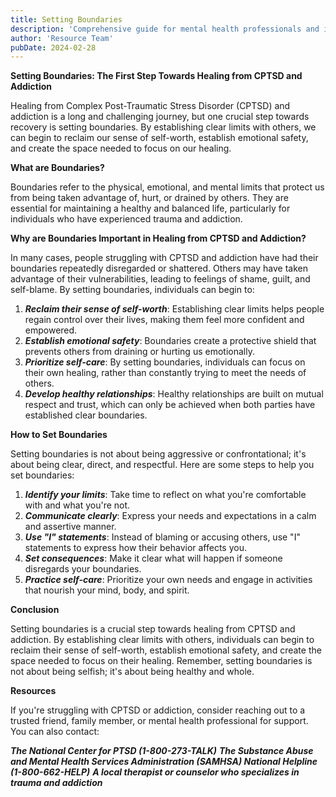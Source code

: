```yaml
---
title: Setting Boundaries
description: 'Comprehensive guide for mental health professionals and individuals in recovery'
author: 'Resource Team'
pubDate: 2024-02-28
---
```


**Setting Boundaries: The First Step Towards Healing from CPTSD and Addiction**

Healing from Complex Post-Traumatic Stress Disorder (CPTSD) and addiction is a long and challenging journey, but one crucial step towards recovery is setting boundaries. By establishing clear limits with others, we can begin to reclaim our sense of self-worth, establish emotional safety, and create the space needed to focus on our healing.

**What are Boundaries?**

Boundaries refer to the physical, emotional, and mental limits that protect us from being taken advantage of, hurt, or drained by others. They are essential for maintaining a healthy and balanced life, particularly for individuals who have experienced trauma and addiction.

**Why are Boundaries Important in Healing from CPTSD and Addiction?**

In many cases, people struggling with CPTSD and addiction have had their boundaries repeatedly disregarded or shattered. Others may have taken advantage of their vulnerabilities, leading to feelings of shame, guilt, and self-blame. By setting boundaries, individuals can begin to:

1. **_Reclaim their sense of self-worth_**: Establishing clear limits helps people regain control over their lives, making them feel more confident and empowered.
2. **_Establish emotional safety_**: Boundaries create a protective shield that prevents others from draining or hurting us emotionally.
3. **_Prioritize self-care_**: By setting boundaries, individuals can focus on their own healing, rather than constantly trying to meet the needs of others.
4. **_Develop healthy relationships_**: Healthy relationships are built on mutual respect and trust, which can only be achieved when both parties have established clear boundaries.

**How to Set Boundaries**

Setting boundaries is not about being aggressive or confrontational; it's about being clear, direct, and respectful. Here are some steps to help you set boundaries:

1. **_Identify your limits_**: Take time to reflect on what you're comfortable with and what you're not.
2. **_Communicate clearly_**: Express your needs and expectations in a calm and assertive manner.
3. **_Use "I" statements_**: Instead of blaming or accusing others, use "I" statements to express how their behavior affects you.
4. **_Set consequences_**: Make it clear what will happen if someone disregards your boundaries.
5. **_Practice self-care_**: Prioritize your own needs and engage in activities that nourish your mind, body, and spirit.

**Conclusion**

Setting boundaries is a crucial step towards healing from CPTSD and addiction. By establishing clear limits with others, individuals can begin to reclaim their sense of self-worth, establish emotional safety, and create the space needed to focus on their healing. Remember, setting boundaries is not about being selfish; it's about being healthy and whole.

**Resources**

If you're struggling with CPTSD or addiction, consider reaching out to a trusted friend, family member, or mental health professional for support. You can also contact:

**_The National Center for PTSD (1-800-273-TALK)_**
**_The Substance Abuse and Mental Health Services Administration (SAMHSA) National Helpline (1-800-662-HELP)_**
**_A local therapist or counselor who specializes in trauma and addiction_**

